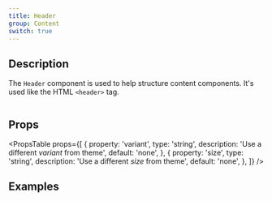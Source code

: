 ```yaml
---
title: Header
group: Content
switch: true
---
```


## Description

The `Header` component is used to help structure content components. It's used like the HTML `<header>` tag.

```tsx preview file=components/Header/header.demo.tsx

```

## Props

<PropsTable
  props={[
    {
      property: 'variant',
      type: 'string',
      description: 'Use a different _variant_ from theme',
      default: 'none',
    },
    {
      property: 'size',
      type: 'string',
      description: 'Use a different _size_ from theme',
      default: 'none',
    },
  ]}
/>

## Examples

```tsx preview file=components/Header/header.demo.tsx

```
